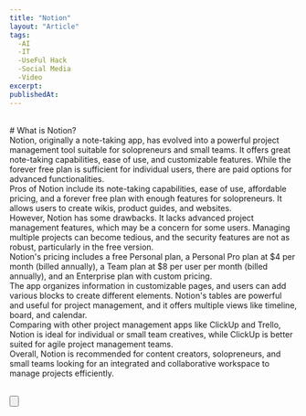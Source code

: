 ```yaml
---
title: "Notion"
layout: "Article"
tags:
  -AI 
  -IT
  -UseFul Hack
  -Social Media
  -Video
excerpt:
publishedAt:
---
```

<br/>
# What is Notion?

<Youtube id= "FPqCT0RiybQ"/>
<br/>
Notion, originally a note-taking app, has evolved into a powerful project management tool suitable for solopreneurs and small teams. It offers great note-taking capabilities, ease of use, and customizable features. While the forever free plan is sufficient for individual users, there are paid options for advanced functionalities.
<br/>
Pros of Notion include its note-taking capabilities, ease of use, affordable pricing, and a forever free plan with enough features for solopreneurs. It allows users to create wikis, product guides, and websites.
<br/>
However, Notion has some drawbacks. It lacks advanced project management features, which may be a concern for some users. Managing multiple projects can become tedious, and the security features are not as robust, particularly in the free version.
<br/>
Notion's pricing includes a free Personal plan, a Personal Pro plan at $4 per month (billed annually), a Team plan at $8 per user per month (billed annually), and an Enterprise plan with custom pricing.
<br/>
The app organizes information in customizable pages, and users can add various blocks to create different elements. Notion's tables are powerful and useful for project management, and it offers multiple views like timeline, board, and calendar.
<br/>
Comparing with other project management apps like ClickUp and Trello, Notion is ideal for individual or small team creatives, while ClickUp is better suited for agile project management teams.
<br/>
Overall, Notion is recommended for content creators, solopreneurs, and small teams looking for an integrated and collaborative workspace to manage projects efficiently.
<br/>
<br />

<Button
  address="https://www.notion.so/product/ai"
  text="Link to Notion"
/>